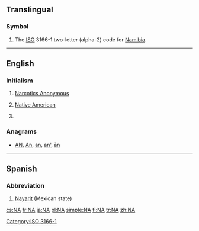 {{also|Appendix:Variations of "na"}}
==Translingual==

===Symbol===
{{head|mul|symbol}}
# The [[ISO]] 3166-1 two-letter (alpha-2) code for [[Namibia]].

[[Category:ISO 3166-1]]

----

==English==

===Initialism===
{{rfc-header|Initialism}}
{{head|en|initialism}}

# [[w:Narcotics Anonymous|Narcotics Anonymous]]
# {{label|en|ethnicity}} [[Native American]]
# {{label|en|informal}} {{abbreviation of|North Atlanticist|lang=en}}

===Anagrams===
* [[AN#English|AN]], [[An#English|An]], [[an#English|an]], [[an'#English|an']], [[ān#English|ān]]

----

==Spanish==

===Abbreviation===
{{rfc-header|Abbreviation}}
{{head|es|abbreviation}}

# [[Nayarit]] (Mexican state)

[[cs:NA]]
[[fr:NA]]
[[ja:NA]]
[[pl:NA]]
[[simple:NA]]
[[fi:NA]]
[[tr:NA]]
[[zh:NA]]